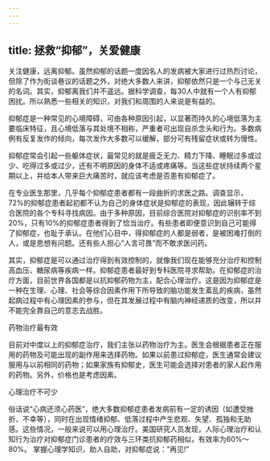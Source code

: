 ```yaml
---
---
---
```

title: 拯救“抑郁”，关爱健康
---



关注健康，远离抑郁。虽然抑郁的话题一度因名人的发病被大家进行过热烈讨论，但除了作为街谈巷议的话题之外，对绝大多数人来讲，抑郁依然只是一个与己无关的名词。其实，抑郁离我们并不遥远。据科学调查，每30人中就有一个人有抑郁困扰。所以熟悉一些相关的知识，对我们和周围的人来说是有益的。

抑郁症是一种常见的心境障碍，可由各种原因引起，以显著而持久的心境低落为主要临床特征，且心境低落与其处境不相称，严重者可出现自杀念头和行为。多数病例有反复发作的倾向，每次发作大多数可以缓解，部分可有残留症状或转为慢性。

抑郁症常会引起一些躯体症状，最常见的就是疲乏无力、精力下降、睡眠过多或过少、吃得过多或过少，还有不明原因的身体不适或疼痛等。当这些症状持续两个星期以上，并给本人带来巨大痛苦时，就应该考虑是否患有抑郁症了。

在专业医生那里，几乎每个抑郁症患者都有一段曲折的求医之路。调查显示，72%的抑郁症患者起初都不认为自己的身体症状是抑郁症的表现，因此辗转于综合医院的各个专科寻找病因。由于多种原因，目前综合医院对抑郁症的识别率不到20%，只有10%的抑郁症患者得到了恰当治疗。有些患者即便意识到自己可能得了抑郁症，也耻于承认。在他们心目中，得抑郁症的人都是弱者，是被困难打倒的人，或是思想有问题。还有些人担心“人言可畏”而不敢求医问药。

其实，抑郁症是可以通过治疗得到有效控制的，就像我们现在能够充分治疗和控制高血压、糖尿病等疾病一样。抑郁症患者最好到专科医院寻求帮助。在抑郁症的治疗方面，目前世界各国都是以抗抑郁药物为主，配合心理治疗。这是因为抑郁症是一种在生理、心理、社会等综合因素作用下所导致的脑功能发生紊乱的疾病，虽然起病过程中有心理因素的参与，但在其发展过程中有脑内神经递质的改变，所以并不能完全靠自己的意志去战胜。

药物治疗最有效

目前对中度以上的抑郁症治疗，我们主张以药物治疗为主。医生会根据患者正在服用的药物及可能出现的副作用来选择药物。如果以前患过抑郁症，医生通常会建议服用与以前相同的药物；如果家族有抑郁史，医生可能会选择对患者的家人起作用的药物。另外，价格也是考虑因素。

心理治疗不可少

俗话说“心病还须心药医”，绝大多数抑郁症患者发病前有一定的诱因（如遭受挫折、不幸等），同时在出现情绪抑郁、低落过程中产生悲观、失望、孤独和无助感。这些情况，一般来说可以用心理治疗。美国研究人员发现，人际心理治疗和认知行为治疗对抑郁症门诊患者的疗效与三环类抗抑郁药相似，有效率为60%～80%。 掌握心理学知识，助人自助，对抑郁症说：“再见!”
